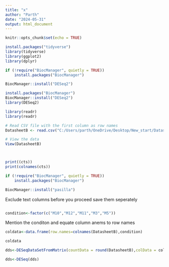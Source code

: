 ```yaml
---
title: "x"
author: "Parth"
date: "2024-05-31"
output: html_document
---
```


```r
knitr::opts_chunk$set(echo = TRUE)
```

```r
install.packages("tidyverse")
library(tidyverse)
library(ggplot2)
library(dplyr)
```
```r
if (!require("BiocManager", quietly = TRUE))
    install.packages("BiocManager")

BiocManager::install("DESeq2")
```


```r
install.packages("BiocManager")
BiocManager::install("DESeq2")
library(DESeq2)
```



```r
library(readr)
library(readr)

# Read CSV file with the first column as row names
DatasheetB <- read.csv("C:/Users/parth/OneDrive/Desktop/New_start/DatasheetB.csv", header = TRUE, row.names = 1, sep = ",")

# View the data
View(DatasheetB)




```
```r
print((cts))
print(colnames(cts))
```

```r
if (!require("BiocManager", quietly = TRUE))
    install.packages("BiocManager")
```


```r
BiocManager::install("pasilla")
```
Exclude text columns before you proceed save them seperately

```r


```



```r
condition<-factor(c("M10","M12","M11","M3","M5"))
```
Mention the conditon and equate column anems to row names 

```r
coldata<-data.frame(row.names=colnames(DatasheetB),condition)
```

```r
coldata
```
```r
dds<-DESeqDataSetFromMatrix(countData = round(DatasheetB),colData = coldata,design = ~condition)
```
```r
dds<-DESeq(dds)
```

